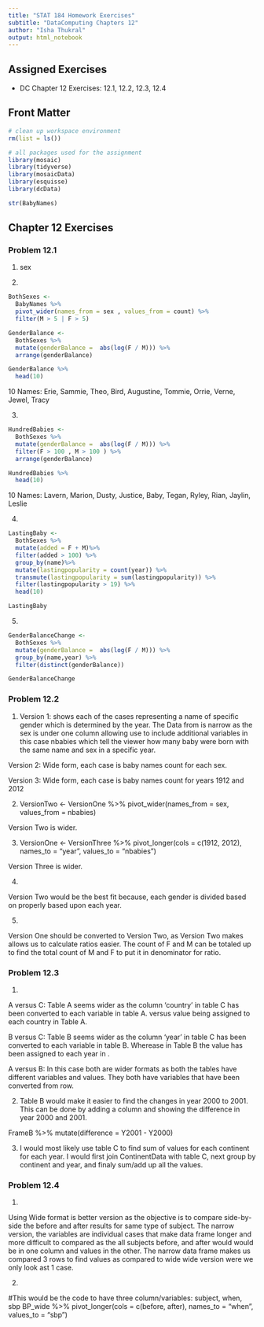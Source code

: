 ```yaml
---
title: "STAT 184 Homework Exercises" 
subtitle: "DataComputing Chapters 12"
author: "Isha Thukral"
output: html_notebook
---
```


## Assigned Exercises

- DC Chapter 12 Exercises: 12.1, 12.2, 12.3, 12.4

## Front Matter

```r
# clean up workspace environment
rm(list = ls())

# all packages used for the assignment
library(mosaic)
library(tidyverse)
library(mosaicData)
library(esquisse)
library(dcData)
```

```r
str(BabyNames)
```


## Chapter 12 Exercises

### Problem 12.1

1. sex


2. 
```r
BothSexes <-
  BabyNames %>%
  pivot_wider(names_from = sex , values_from = count) %>%
  filter(M > 5 | F > 5)

GenderBalance <-
  BothSexes %>%
  mutate(genderBalance =  abs(log(F / M))) %>%
  arrange(genderBalance)

GenderBalance %>%
  head(10)
```
10 Names: Erie, Sammie, Theo, Bird, Augustine, Tommie, Orrie, Verne, Jewel, Tracy

3. 
```r
HundredBabies <-
  BothSexes %>%
  mutate(genderBalance =  abs(log(F / M))) %>%
  filter(F > 100 , M > 100 ) %>%
  arrange(genderBalance)

HundredBabies %>%
  head(10)
```
10 Names: Lavern, Marion, Dusty, Justice, Baby, Tegan, Ryley, Rian, Jaylin, Leslie

4.
```r
LastingBaby <-
  BothSexes %>%
  mutate(added = F + M)%>%
  filter(added > 100) %>%
  group_by(name)%>%
  mutate(lastingpopularity = count(year)) %>%
  transmute(lastingpopularity = sum(lastingpopularity)) %>%
  filter(lastingpopularity > 19) %>%
  head(10)

LastingBaby
```


5.
```r
GenderBalanceChange <-
  BothSexes %>%
  mutate(genderBalance =  abs(log(F / M))) %>%
  group_by(name,year) %>%
  filter(distinct(genderBalance))

GenderBalanceChange
```


### Problem 12.2

1. 
Version 1: shows each of the cases representing a name of specific gender which is determined by the year. The Data from is narrow as the sex is under one column allowing use to include additional variables in this case nbabies which tell the viewer how many baby were born with the same name and sex in a specific year.

Version 2: Wide form, each case is baby names count for each sex.

Version 3: Wide form, each case is baby names count for years 1912 and 2012


2. 
VersionTwo <- 
VersionOne %>% 
pivot_wider(names_from = sex, values_from = nbabies)

Version Two is wider.

3.
VersionOne <- 
VersionThree %>% 
pivot_longer(cols = c(1912, 2012), names_to = “year”, values_to = “nbabies”)

Version Three is wider.

4. 

Version Two would be the best fit because, each gender is divided based on properly based upon each year.


5.

Version One should be converted to Version Two, as Version Two makes allows us to calculate ratios easier. The count of F and M can be totaled up to find the total count of M and F to put it in denominator for ratio.

### Problem 12.3

1. 

A versus C: Table A seems wider as the column ‘country’ in table C has been converted to each variable in table A. versus value being assigned to each country in Table A.

B versus C: Table B seems wider as the column ‘year’ in table C has been converted to each variable in table B. Wherease in Table B the value has been assigned to each year in .

A versus B: In this case both are wider formats as both the tables have different variables and values. They both  have variables that have been converted from row.

2. Table B would make it easier to find the changes in year 2000 to 2001. This can be done by adding  a column and showing the difference in year 2000 and 2001.

FrameB %>% mutate(difference = Y2001 - Y2000)

3. 
I would most likely use table C to find sum of values for each continent for each year. I would first join ContinentData with table C, next group by continent and year, and finaly sum/add up all the values.

### Problem 12.4

1. 

Using Wide format is better version as the objective is to compare side-by-side the before and after results for same type of subject. The narrow version, the variables are individual cases that make data frame longer and more difficult to compared as the all subjects before, and after would would be in one column and values in the other.
The narrow data frame makes us compared 3 rows to find values as compared to wide wide version were we only look ast 1 case.

2.

#This would be the code to have three column/variables: subject, when, sbp 
BP_wide %>% 
pivot_longer(cols = c(before, after), names_to = “when”, values_to = “sbp”)

